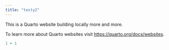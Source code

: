 ```yaml
---
title: "testy2"
---
```


This is a Quarto website building locally more and more.

To learn more about Quarto websites visit <https://quarto.org/docs/websites>.

```r
1 + 1
```
